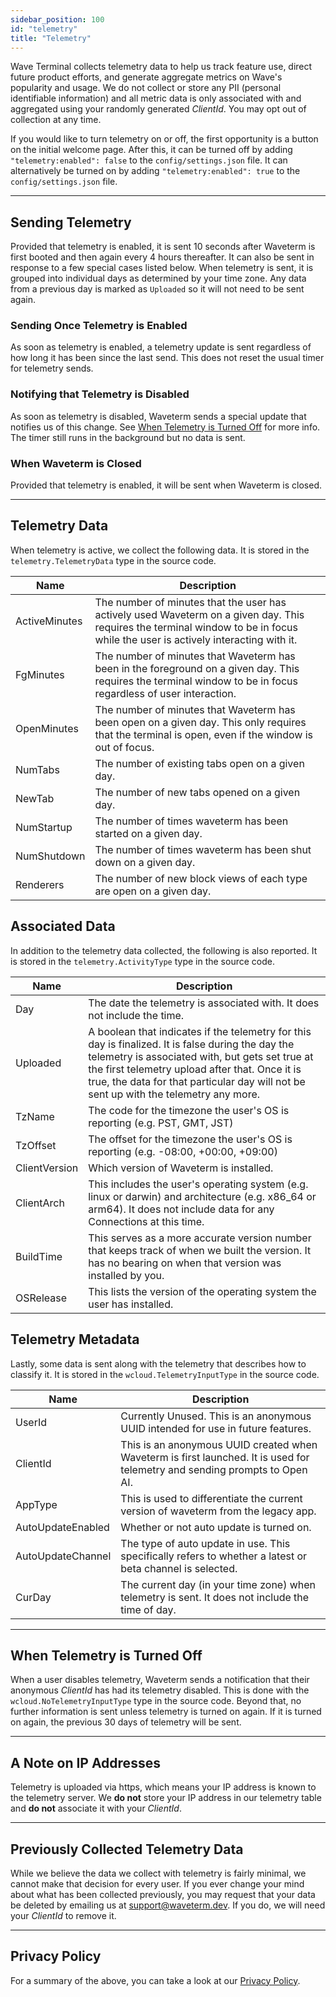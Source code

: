 ```yaml
---
sidebar_position: 100
id: "telemetry"
title: "Telemetry"
---
```


Wave Terminal collects telemetry data to help us track feature use, direct future product efforts, and generate aggregate metrics on Wave's popularity and usage.  We do not collect or store any PII (personal identifiable information) and all metric data is only associated with and aggregated using your randomly generated _ClientId_.  You may opt out of collection at any time.

If you would like to turn telemetry on or off, the first opportunity is a button on the initial welcome page. After this, it can be turned off by adding `"telemetry:enabled": false` to the `config/settings.json` file. It can alternatively be turned on by adding `"telemetry:enabled": true` to the `config/settings.json` file.

---

## Sending Telemetry
Provided that telemetry is enabled, it is sent 10 seconds after Waveterm is first booted and then again every 4 hours thereafter. It can also be sent in response to a few special cases listed below. When telemetry is sent, it is grouped into individual days as determined by your time zone. Any data from a previous day is marked as `Uploaded` so it will not need to be sent again.

### Sending Once Telemetry is Enabled
As soon as telemetry is enabled, a telemetry update is sent regardless of how long it has been since the last send. This does not reset the usual timer for telemetry sends.

### Notifying that Telemetry is Disabled
As soon as telemetry is disabled, Waveterm sends a special update that notifies us of this change. See [When Telemetry is Turned Off](#when-telemetry-is-turned-off) for more info. The timer still runs in the background but no data is sent.


### When Waveterm is Closed
Provided that telemetry is enabled, it will be sent when Waveterm is closed.

---

## Telemetry Data

When telemetry is active, we collect the following data. It is stored in the `telemetry.TelemetryData` type in the source code.

| Name | Description |
|------|-------------|
| ActiveMinutes | The number of minutes that the user has actively used Waveterm on a given day. This requires the terminal window to be in focus while the user is actively interacting with it. |
| FgMinutes | The number of minutes that Waveterm has been in the foreground on a given day. This requires the terminal window to be in focus regardless of user interaction.|
| OpenMinutes |The number of minutes that Waveterm has been open on a given day. This only requires that the terminal is open, even if the window is out of focus.|
| NumTabs | The number of existing tabs open on a given day. |
| NewTab | The number of new tabs opened on a given day. |
| NumStartup | The number of times waveterm has been started on a given day. |
| NumShutdown | The number of times waveterm has been shut down on a given day. |
| Renderers | The number of new block views of each type are open on a given day. |

## Associated Data
In addition to the telemetry data collected, the following is also reported. It is stored in the `telemetry.ActivityType` type in the source code.

| Name | Description |
|------|-------------|
| Day | The date the telemetry is associated with. It does not include the time. |
| Uploaded | A boolean that indicates if the telemetry for this day is finalized. It is false during the day the telemetry is associated with, but gets set true at the first telemetry upload after that. Once it is true, the data for that particular day will not be sent up with the telemetry any more. |
| TzName | The code for the timezone the user's OS is reporting (e.g. PST, GMT, JST) |
| TzOffset | The offset for the timezone the user's OS is reporting (e.g. -08:00, +00:00, +09:00) |
| ClientVersion | Which version of Waveterm is installed. |
| ClientArch | This includes the user's operating system (e.g. linux or darwin) and architecture (e.g. x86_64 or arm64). It does not include data for any Connections at this time. |
| BuildTime | This serves as a more accurate version number that keeps track of when we built the version. It has no bearing on when that version was installed by you.|
| OSRelease | This lists the version of the operating system the user has installed. |

## Telemetry Metadata
Lastly, some data is sent along with the telemetry that describes how to classify it. It is stored in the `wcloud.TelemetryInputType` in the source code.

| Name | Description |
|------|-------------|
| UserId | Currently Unused. This is an anonymous UUID intended for use in future features. |
| ClientId | This is an anonymous UUID created when Waveterm is first launched. It is used for telemetry and sending prompts to Open AI.
| AppType | This is used to differentiate the current version of waveterm from the legacy app. |
| AutoUpdateEnabled | Whether or not auto update is turned on. |
| AutoUpdateChannel | The type of auto update in use. This specifically refers to whether a latest or beta channel is selected. |
| CurDay | The current day (in your time zone) when telemetry is sent. It does not include the time of day.

---

## When Telemetry is Turned Off

When a user disables telemetry, Waveterm sends a notification that their anonymous _ClientId_ has had its telemetry disabled. This is done with the `wcloud.NoTelemetryInputType` type in the source code. Beyond that, no further information is sent unless telemetry is turned on again. If it is turned on again, the previous 30 days of telemetry will be sent.

---

## A Note on IP Addresses
Telemetry is uploaded via https, which means your IP address is known to the telemetry server.  We **do not** store your IP address in our telemetry table and **do not** associate it with your _ClientId_.

---

## Previously Collected Telemetry Data
While we believe the data we collect with telemetry is fairly minimal, we cannot make that decision for every user. If you ever change your mind about what has been collected previously, you may request that your data be deleted by emailing us at [support@waveterm.dev](mailto:support@waveterm.dev). If you do, we will need your _ClientId_ to remove it.

---

## Privacy Policy
For a summary of the above, you can take a look at our [Privacy Policy](https://www.waveterm.dev/privacy).